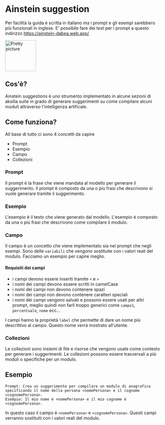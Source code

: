 # Ainstein suggestion

Per facilità la guida è scritta in italiano ma i prompt e gli esempi sarebbero più funzionali in inglese.
E' possibile fare dei test per i prompt a questo indirizzo https://ainstein-dabea.web.app/

<Image src="/assets/images/mount1.jpeg" alt="Pretty picture" width="100" height="100" />

## Cos'è?

Ainstein suggestions è uno strumento implementato in alcune sezioni di aksilia suite in grado di generare suggerimenti su come compilare alcuni moduli attraverso l'intelligenza artificale.

## Come funziona?

All base di tutto ci sono 4 concetti da capire

- Prompt
- Esempio
- Campo
- Collezioni

### Prompt
Il prompt è la frase che viene mandata al modello per generare il suggerimento. Il prompt è composto da una o più frasi che descrivono si vuole generare tramite il suggerimento.

### Esempio
L'esempio è il testo che viene generato dal modello. L'esempio è composto da una o più frasi che descrivono come compilare il modulo.

### Campo
Il campo è un concetto che viene implementato sia nei prompt che negli esempi. Sono delle `variabili` che vengono sostituite con i valori reali del modulo. Facciamo un esempio per capire meglio.

#### Requisiti dei campi

- i campi devono essere inseriti tramite `<` e `>`
- i nomi dei campi devono essere scritti in camelCase
- i nomi dei campi non devono contenere spazi
- i nomi dei campi non devono contenere caratteri speciali
- i nomi dei campi vengono salvati e possono essere usati per altri prompt, meglio quindi non farli troppo generici come `campo1`, `percentuale`, `nome` ecc...

I campi hanno la proprietà `label` che permette di dare un nome più descrittivo al campo. Questo nome verrà mostrato all'utente.

### Collezioni
Le collezioni sono insiemi di file e risorse che vengono usate come contesto per generare i suggerimenti. Le collezioni possono essere trasversali a più moduli o specifiche per un modulo.

## Esempio
```
Prompt: Crea un suggerimento per compilare un modulo di anagrafica specificando il nome della persona <nomePersona> e il cognome <cognomePersona>.
Esempio: Il mio nome è <nomePersona> e il mio cognome è <cognomePersona>.
```

In questo caso il campo è `<nomePersona>` e `<cognomePersona>`. Questi campi verranno sostituiti con i valori reali del modulo.